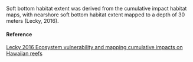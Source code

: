 Soft bottom habitat extent was derived from the cumulative impact habitat maps, with nearshore soft bottom habitat extent mapped to a depth of 30 meters (Lecky, 2016).

#### Reference

[Lecky 2016 Ecosystem vulnerability and mapping cumulative impacts on Hawaiian reefs](NA)